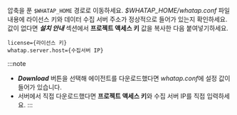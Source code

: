 압축을 푼 ```$WHATAP_HOME``` 경로로 이동하세요. *$WHATAP_HOME/whatap.conf* 파일 내용에 라이선스 키와 데이터 수집 서버 주소가 정상적으로 들어가 있는지 확인하세요. 값이 없다면 ***설치 안내*** 섹션에서 **프로젝트 액세스 키** 값을 복사한 다음 붙여넣기하세요.

```apacheconf title=$WHATAP_HOME/whatap.conf
license={라이선스 키}
whatap.server.host={수집서버 IP}
```

:::note
* ***Download*** 버튼을 선택해 에이전트를 다운로드했다면 *whatap.conf*에 설정 값이 들어가 있습니다. 
* 서버에서 직접 다운로드했다면 **프로젝트 액세스 키**와 수집 서버 IP를 직접 입력하세요.
:::